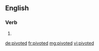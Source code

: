 ==English==

===Verb===
{{head|en}}

# {{en-past of|pivot}}

[[de:pivoted]]
[[fr:pivoted]]
[[mg:pivoted]]
[[vi:pivoted]]